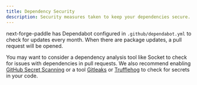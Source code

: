 ```yaml
---
title: Dependency Security
description: Security measures taken to keep your dependencies secure.
---
```


next-forge-paddle has Dependabot configured in `.github/dependabot.yml` to check for updates every month. When there are package updates, a pull request will be opened.

You may want to consider a dependency analysis tool like Socket to check for issues with dependencies in pull requests. We also recommend enabling [GitHub Secret Scanning](https://docs.github.com/en/code-security/secret-scanning/introduction/about-secret-scanning) or a tool [Gitleaks](https://github.com/gitleaks/gitleaks) or [Trufflehog](https://github.com/trufflesecurity/trufflehog) to check for secrets in your code.
